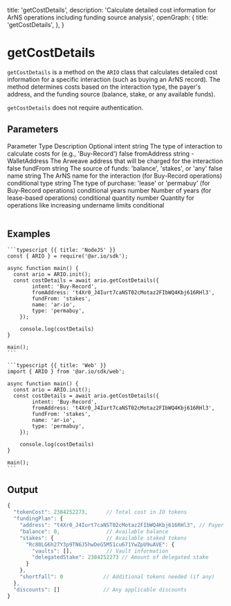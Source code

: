 
  title: 'getCostDetails',
  description:
    'Calculate detailed cost information for ArNS operations including funding source analysis',
  openGraph: {
    title: 'getCostDetails',
  },
}


# getCostDetails

`getCostDetails` is a method on the `ARIO` class that calculates detailed cost information for a specific interaction (such as buying an ArNS record). The method determines costs based on the interaction type, the payer's address, and the funding source (balance, stake, or any available funds).

`getCostDetails` does not require authentication.

## Parameters

<Table>
  <Table.Head>
    <Table.Row>
      <Table.Header>Parameter</Table.Header>
      <Table.Header>Type</Table.Header>
      <Table.Header>Description</Table.Header>
      <Table.Header>Optional</Table.Header>
    </Table.Row>
  </Table.Head>
  <Table.Body>
    <Table.Row>
      <Table.Cell className="font-semibold">intent</Table.Cell>
      <Table.Cell>string</Table.Cell>
      <Table.Cell>
        The type of interaction to calculate costs for (e.g., 'Buy-Record')
      </Table.Cell>
      <Table.Cell>false</Table.Cell>
    </Table.Row>
    <Table.Row>
      <Table.Cell className="font-semibold">fromAddress</Table.Cell>
      <Table.Cell>string - WalletAddress</Table.Cell>
      <Table.Cell>
        The Arweave address that will be charged for the interaction
      </Table.Cell>
      <Table.Cell>false</Table.Cell>
    </Table.Row>
    <Table.Row>
      <Table.Cell className="font-semibold">fundFrom</Table.Cell>
      <Table.Cell>string</Table.Cell>
      <Table.Cell>
        The source of funds: 'balance', 'stakes', or 'any'
      </Table.Cell>
      <Table.Cell>false</Table.Cell>
    </Table.Row>
    <Table.Row>
      <Table.Cell className="font-semibold">name</Table.Cell>
      <Table.Cell>string</Table.Cell>
      <Table.Cell>
        The ArNS name for the interaction (for Buy-Record operations)
      </Table.Cell>
      <Table.Cell>conditional</Table.Cell>
    </Table.Row>
    <Table.Row>
      <Table.Cell className="font-semibold">type</Table.Cell>
      <Table.Cell>string</Table.Cell>
      <Table.Cell>
        The type of purchase: 'lease' or 'permabuy' (for Buy-Record operations)
      </Table.Cell>
      <Table.Cell>conditional</Table.Cell>
    </Table.Row>
    <Table.Row>
      <Table.Cell className="font-semibold">years</Table.Cell>
      <Table.Cell>number</Table.Cell>
      <Table.Cell>Number of years (for lease-based operations)</Table.Cell>
      <Table.Cell>conditional</Table.Cell>
    </Table.Row>
    <Table.Row>
      <Table.Cell className="font-semibold">quantity</Table.Cell>
      <Table.Cell>number</Table.Cell>
      <Table.Cell>
        Quantity for operations like increasing undername limits
      </Table.Cell>
      <Table.Cell>conditional</Table.Cell>
    </Table.Row>
  </Table.Body>
</Table>

## Examples

<CodeGroup title="getCostDetails">

    ```typescript {{ title: 'NodeJS' }}
    const { ARIO } = require('@ar.io/sdk');

    async function main() {
      const ario = ARIO.init();
      const costDetails = await ario.getCostDetails({
            intent: 'Buy-Record',
            fromAddress: 't4Xr0_J4Iurt7caNST02cMotaz2FIbWQ4Kbj616RHl3',
            fundFrom: 'stakes',
            name: 'ar-io',
            type: 'permabuy',
        });

        console.log(costDetails)
    }

    main();
    ```

    ```typescript {{ title: 'Web' }}
    import { ARIO } from '@ar.io/sdk/web';

    async function main() {
      const ario = ARIO.init();
      const costDetails = await ario.getCostDetails({
            intent: 'Buy-Record',
            fromAddress: 't4Xr0_J4Iurt7caNST02cMotaz2FIbWQ4Kbj616RHl3',
            fundFrom: 'stakes',
            name: 'ar-io',
            type: 'permabuy',
        });

        console.log(costDetails)
    }

    main();
    ```

</CodeGroup>

## Output

```js
{
  "tokenCost": 2384252273,      // Total cost in IO tokens
  "fundingPlan": {
    "address": "t4Xr0_J4Iurt7caNST02cMotaz2FIbWQ4Kbj616RHl3", // Payer's address
    "balance": 0,               // Available balance
    "stakes": {                 // Available staked tokens
      "Rc80LG6h27Y3p9TN6J5hwDeG5M51cu671YwZpU9uAVE": {
        "vaults": [],           // Vault information
        "delegatedStake": 2384252273 // Amount of delegated stake
      }
    },
    "shortfall": 0             // Additional tokens needed (if any)
  },
  "discounts": []              // Any applicable discounts
}
```
